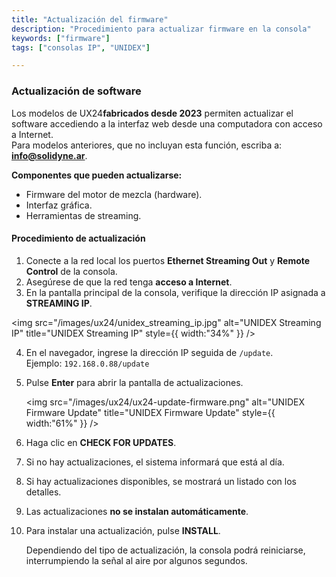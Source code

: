 ```yaml
---
title: "Actualización del firmware"
description: "Procedimiento para actualizar firmware en la consola"
keywords: ["firmware"]
tags: ["consolas IP", "UNIDEX"]

---
```



### Actualización de software

Los modelos de UX24**fabricados desde 2023**  permiten actualizar el software accediendo a la interfaz web desde una computadora con acceso a Internet.\
Para modelos anteriores, que no incluyan esta función, escriba a: [**info@solidyne.ar**](mailto:info@solidyne.ar).

**Componentes que pueden actualizarse:**

- Firmware del motor de mezcla (hardware).
- Interfaz gráfica.
- Herramientas de streaming.

#### Procedimiento de actualización

1. Conecte a la red local los puertos **Ethernet Streaming Out** y **Remote Control** de la consola.
2. Asegúrese de que la red tenga **acceso a Internet**.
3. En la pantalla principal de la consola, verifique la dirección IP asignada a **STREAMING IP**.

<img
  src="/images/ux24/unidex_streaming_ip.jpg"
  alt="UNIDEX Streaming IP"
  title="UNIDEX Streaming IP"
  style={{ width:"34%" }}
/>

<discovery />
  
 4. En el navegador, ingrese la dirección IP seguida de `/update`.\
    Ejemplo: `192.168.0.88/update`
 5. Pulse **Enter** para abrir la pantalla de actualizaciones.

    <img
      src="/images/ux24/ux24-update-firmware.png"
      alt="UNIDEX Firmware Update"
      title="UNIDEX Firmware Update"
      style={{ width:"61%" }}
    />
 6. Haga clic en **CHECK FOR UPDATES**.
 7. Si no hay actualizaciones, el sistema informará que está al día.
 8. Si hay actualizaciones disponibles, se mostrará un listado con los detalles.
 9. Las actualizaciones **no se instalan automáticamente**.
10. Para instalar una actualización, pulse **INSTALL**.

    <Warning>
      Dependiendo del tipo de actualización, la consola podrá reiniciarse, interrumpiendo la señal al aire por algunos segundos.
    </Warning>